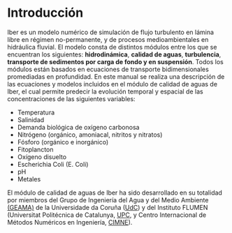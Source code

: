 # Introducción {#intro}

Iber es un modelo numérico de simulación de flujo turbulento en lámina libre en régimen no-permanente, y de procesos medioambientales en hidráulica fluvial. El modelo consta de distintos módulos entre los que se encuentran los siguientes: **hidrodinámica**,  **calidad de aguas**, **turbulencia**, **transporte de sedimentos por carga de fondo y en suspensión**. Todos los módulos están basados en ecuaciones de transporte bidimensionales promediadas en profundidad.
En este manual se realiza una descripción de las ecuaciones y modelos incluidos en el módulo de calidad de aguas de Iber, el cual permite predecir la evolución temporal y espacial de las concentraciones de las siguientes variables:

+ Temperatura
+ Salinidad
+ Demanda biológica de oxígeno carbonosa
+ Nitrógeno (orgánico, amoniacal, nitritos y nitratos)
+ Fósforo (orgánico e inorgánico)
+ Fitoplancton
+ Oxígeno disuelto
+ Escherichia Coli (E. Coli)
+ pH 
+ Metales

El módulo de calidad de aguas de Iber ha sido desarrollado en su totalidad por miembros del Grupo de Ingeniería del Agua y del Medio Ambiente [(GEAMA)](http://www.geama.org/) de la Universidade da Coruña ([UdC](https://www.udc.es/)) y del Instituto FLUMEN (Universitat Politécnica de Catalunya, [UPC](https://www.upc.edu/es), y Centro Internacional de Métodos Numéricos en Ingeniería, [CIMNE](https://www.cimne.com/)).
